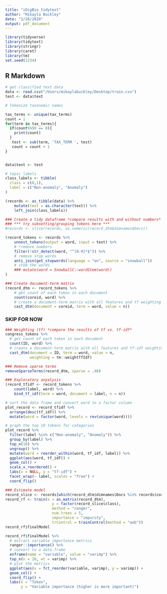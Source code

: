 ```yaml
---
title: "iDigBio_tidytext"
author: "Mikayla Buckley"
date: "2/26/2020"
output: pdf_document
---
```


```r
library(tidyverse)
library(tidytext)
library(stringr)
library(caret)
library(tm)
set.seed(1234)
```

## R Markdown

```r
# get classified text data
data <- read.csv("/Users/mikaylabuckley/Desktop/train.csv")
test <- data$text

# Tokenize taxonomic names

tax_terms <- unique(tax_terms)
count = 1
for(term in tax_terms){
  if(count%%50 == 0){
    print(count)
  }
   test <- sub(term, 'TAX_TERM ', test)
   count = count + 1
}


data$text <- test

# topic labels
class_labels <- tibble(
  class = c(0,1),
  label = c("Non-anomaly", "Anomaly")
)

(records <- as_tibble(data) %>%
    mutate(text = as.character(text)) %>%
    left_join(class_labels))
```


```r
### Create a tidy dataframe *compare results with and without numbers*
### *** try subsetting/grouping tokens here ***
#records <- slice(records, as.numeric(record_dtm$dimnames$Docs))

(record_tokens <- records %>%
    unnest_tokens(output = word, input = text) %>%
    # *remove numbers
    filter(!str_detect(word, "^[0-9]*$")) %>%
    # remove stop words
    anti_join(get_stopwords(language = "en", source = "snowball"))
    # stem the words
    ### mutate(word = SnowballC::wordStem(word))
)
```



```r
### Create document-term matrix
(record_dtm <- record_tokens %>%
    # get count of each token in each document
    count(coreid, word) %>%
    # create a document-term matrix with all features and tf weighting
    cast_dtm(document = coreid, term = word, value = n))
```

### SKIP FOR NOW ###
```r
### Weighting (tf) *compare the results of tf vs. tf-idf*
congress_tokens %>%
  # get count of each token in each document
  count(ID, word) %>%
  # create a document-term matrix with all features and tf-idf weighting
  cast_dtm(document = ID, term = word, value = n,
           weighting = tm::weightTfIdf)
```

```r
### Remove sparse terms
removeSparseTerms(record_dtm, sparse = .98)
```

```r
### Exploratory anyalysis
(record_tfidf <- record_tokens %>%
    count(label, word) %>%
    bind_tf_idf(term = word, document = label, n = n))

# sort the data frame and convert word to a factor column
plot_record <- record_tfidf %>%
  arrange(desc(tf_idf)) %>%
  mutate(word = factor(word, levels = rev(unique(word))))

# graph the top 10 tokens for categories
plot_record %>%
  filter(label %in% c("Non-anomaly", "Anomaly")) %>%
  group_by(label) %>%
  top_n(10) %>%
  ungroup() %>%
  mutate(word = reorder_within(word, tf_idf, label)) %>%
  ggplot(aes(word, tf_idf)) +
  geom_col() +
  scale_x_reordered() +
  labs(x = NULL, y = "tf-idf") +
  facet_wrap(~ label, scales = "free") +
  coord_flip()
```

```r
### Estimate model
record_slice <- records[which(record_dtm$dimnames$Docs %in% records$coreid),]
record_rf <- train(x = as.matrix(record_dtm),
                     y = factor(record_slice$class),
                     method = "ranger",
                     num.trees = 5,
                     importance = "impurity",
                     trControl = trainControl(method = "oob"))
record_rf$finalModel
```

```r
record_rf$finalModel %>%
  # extract variable importance metrics
  ranger::importance() %>%
  # convert to a data frame
  enframe(name = "variable", value = "varimp") %>%
  top_n(n = 20, wt = varimp) %>%
  # plot the metrics
  ggplot(aes(x = fct_reorder(variable, varimp), y = varimp)) +
  geom_col() +
  coord_flip() +
  labs(x = "Token",
       y = "Variable importance (higher is more important)")

```

